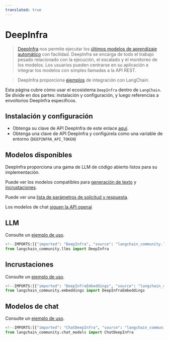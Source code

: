 ```yaml
---
translated: true
---
```


# DeepInfra

>[DeepInfra](https://deepinfra.com/docs) nos permite ejecutar los
> [últimos modelos de aprendizaje automático](https://deepinfra.com/models) con facilidad.
> DeepInfra se encarga de todo el trabajo pesado relacionado con la ejecución, el escalado y el monitoreo
> de los modelos. Los usuarios pueden centrarse en su aplicación e integrar los modelos con simples llamadas a la API REST.

>DeepInfra proporciona [ejemplos](https://deepinfra.com/docs/advanced/langchain) de integración con LangChain.

Esta página cubre cómo usar el ecosistema `DeepInfra` dentro de `LangChain`.
Se divide en dos partes: instalación y configuración, y luego referencias a envoltorios DeepInfra específicos.

## Instalación y configuración

- Obtenga su clave de API DeepInfra de este enlace [aquí](https://deepinfra.com/).
- Obtenga una clave de API DeepInfra y configúrela como una variable de entorno (`DEEPINFRA_API_TOKEN`)

## Modelos disponibles

DeepInfra proporciona una gama de LLM de código abierto listos para su implementación.

Puede ver los modelos compatibles para
[generación de texto](https://deepinfra.com/models?type=text-generation) y
[incrustaciones](https://deepinfra.com/models?type=embeddings).

Puede ver una [lista de parámetros de solicitud y respuesta](https://deepinfra.com/meta-llama/Llama-2-70b-chat-hf/api).

Los modelos de chat [siguen la API openai](https://deepinfra.com/meta-llama/Llama-2-70b-chat-hf/api?example=openai-http)

## LLM

Consulte un [ejemplo de uso](/docs/integrations/llms/deepinfra).

```python
<!--IMPORTS:[{"imported": "DeepInfra", "source": "langchain_community.llms", "docs": "https://api.python.langchain.com/en/latest/llms/langchain_community.llms.deepinfra.DeepInfra.html", "title": "DeepInfra"}]-->
from langchain_community.llms import DeepInfra
```

## Incrustaciones

Consulte un [ejemplo de uso](/docs/integrations/text_embedding/deepinfra).

```python
<!--IMPORTS:[{"imported": "DeepInfraEmbeddings", "source": "langchain_community.embeddings", "docs": "https://api.python.langchain.com/en/latest/embeddings/langchain_community.embeddings.deepinfra.DeepInfraEmbeddings.html", "title": "DeepInfra"}]-->
from langchain_community.embeddings import DeepInfraEmbeddings
```

## Modelos de chat

Consulte un [ejemplo de uso](/docs/integrations/chat/deepinfra).

```python
<!--IMPORTS:[{"imported": "ChatDeepInfra", "source": "langchain_community.chat_models", "docs": "https://api.python.langchain.com/en/latest/chat_models/langchain_community.chat_models.deepinfra.ChatDeepInfra.html", "title": "DeepInfra"}]-->
from langchain_community.chat_models import ChatDeepInfra
```
